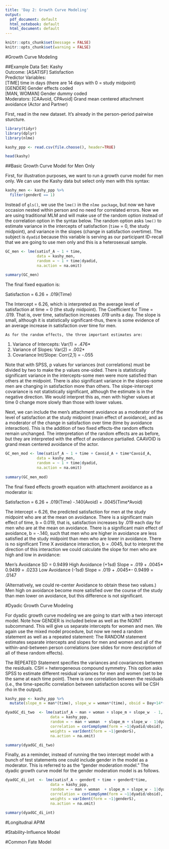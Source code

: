 ```yaml
---
title: 'Day 2: Growth Curve Modeling'
output:
  pdf_document: default
  html_notebook: default
  html_document: default
---
```

```r
knitr::opts_chunk$set(message = FALSE)
knitr::opts_chunk$set(warning = FALSE)
```

#Growth Curve Modeling

##Example Data Set: Kashy  
Outcome: [ASATISF] Satisfaction  
Predictor Variables:  
[TIME] time in days (there are 14 days with 0 = study midpoint)  
[GENDER] Gender effects coded  
[MAN, WOMAN] Gender dummy coded    
Moderators: [CAAvoid, CPAvoid] Grand mean centered attachment avoidance (Actor and Partner)   

First, read in the new dataset. It's already in the person-period pairwise sturcture. 

```r
library(tidyr)
library(dplyr)
library(nlme)

kashy_ppp <- read.csv(file.choose(), header=TRUE)

head(kashy)
```

##Basic Growth Curve Model for Men Only

First, for illustration purposes, we want to run a growth curve model for men only. We can use the Kashy data but select only men with this syntax:

```r
kashy_men <- kashy_ppp %>%
  filter(genderE == 1)
```

Instead of `gls()`, we use the `lme()` in the `nlme package`, but now we have occasion nested within person and no need for correlated errors. Now we are using traditional MLM and will make use of the random option instead of the correlation option in the syntax below. The random option asks `lme()` to estimate variance in the intercepts of satisfaction (`time` = 0, the study midpoint), and variance in the slopes (change in satisfaction overtime). The subject is `dyadid` because this variable is serving as our participant ID-recall that we are going to use men only and this is a heterosexual sample.  

```r
GC_men <- lme(satisf_A ~ 1 + time,
              data = kashy_men, 
              random = ~ 1 + time|dyadid,
              na.action = na.omit)
  
summary(GC_men)
```

The final fixed equation is: 

Satisfaction = 6.26 + .019(Time)

The Intercept = 6.26, which is interpreted as the average level of satisfaction at time = 0 (the study midpoint). The Coefficient for Time = .019. That is, over time, satisfaction increases .019 units a day. The slope is small, although it is statistically significant-thus, there is some evidence of an average increase in satisfaction over time for men.
	
	As for the random effects, the three important estimates are: 

1.	Variance of Intercepts:  	Var(1) =  .476*
2.	Variance of Slopes:		Var(2) =  .002*
3.	Covariance Int/Slope:		Corr(2,1) = -.055

Note that with SPSS, p values for variances (not correlations) must be divided by two to make the p values one-sided. There is statistically significant variance in the intercepts-some men were more satisfied than others at the midpoint. There is also significant variance in the slopes-some men are changing in satisfaction more than others.  The slope-intercept covariance is not statistically significant, although the estimate is in the negative direction. We would interpret this as, men with higher values at time 0 change more slowly than those with lower values.

Next, we can include the men's attachment avoidance as a moderator of the level of satisfaction at the study midpoint (main effect of avoidance), and as a moderator of the change in satisfaction over time (time by avoidance interaction). This is the addition of two fixed effects-the random effects remain unchanged. The interpretation of the random effects are as before, but they are interpreted with the effect of avoidance partialled. CAAVOID is grand mean centered avoidance of the actor.

```r
GC_men_mod <- lme(satisf_A ~ 1 + time + Cavoid_A + time*Cavoid_A,
              data = kashy_men, 
              random = ~ 1 + time|dyadid,
              na.action = na.omit)
  
summary(GC_men_mod)
```

The final fixed effects growth equation with attachment avoidance as a moderator is:

Satisfaction = 6.26 + .019(Time) -.140(Avoid) + .0045(Time*Avoid)

The intercept = 6.26, the predicted satisfaction for men at the study midpoint who are at the mean on avoidance. There is a significant main effect of time, b = 0.019, that is, satisfaction increases by .019 each day for men who are at the mean on avoidance. There is a significant main effect of avoidance, b = -.140, such that men who are higher in avoidance are less satisfied at the study midpoint than men who are lower in avoidance. There is no significant Time X avoidance interaction, b = .0045, but to interpret the direction of this interaction we could calculate the slope for men who are high and low in avoidance: 

Men's Avoidance SD = 0.9499
High Avoidance (+1sd) Slope = .019 + .0045* 0.9499 = .0233
Low Avoidance (-1sd) Slope = .019 + .0045*- 0.9499 = .0147

(Alternatively, we could re-center Avoidance to obtain these two values.)  Men high on avoidance become more satisfied over the course of the study than men lower on avoidance, but this difference is not significant.

#Dyadic Growth Curve Modeling

For dyadic growth curve modeling we are going to start with a two intercept model. Note how GENDER is included below as well as the NOINT subcommand. This will give us separate intercepts for women and men. We again use the mixed model procedure, but now we need a random statement as well as a repeated statement:
The RANDOM statement estimates separate intercepts and slopes for men and women and all of the within-and-between person correlations (see slides for more description of all of these random effects).   

The REPEATED Statement specifies the variances and covariances between the residuals. CSH = heterogeneous compound symmetry. This option asks SPSS to estimate different residual variances for men and women (set to be the same at each time point). There is one correlation between the residuals (i.e., the time-specific correlation between satisfaction scores will be CSH rho in the output).

```r
kashy_ppp <- kashy_ppp %>%
  mutate(slope_m = man*(time), slope_w = woman*(time), obsid = Day+14*(dyadid-1))
```

```r
dyadGC_di_two  <- lme(satisf_A ~ man + woman + slope_m + slope_w  - 1, 
                    data = kashy_ppp, 
                    random = ~ man + woman  + slope_m + slope_w - 1|dyadid,
                    correlation = corCompSymm(form = ~1|dyadid/obsid),  
                    weights = varIdent(form = ~1|genderS),
                    na.action = na.omit)

summary(dyadGC_di_two)
```

Finally, as a reminder, instead of running the two intercept model with a bunch of test statements one could include gender in the model as a moderator. This is referred to as the "gender moderation model." The dyadic growth curve model for the gender moderation model is as follows. 

```r
dyadGC_di_int  <- lme(satisf_A ~ genderE + time + genderE*time, 
                    data = kashy_ppp, 
                    random = ~ man + woman  + slope_m + slope_w - 1|dyadid,
                    correlation = corCompSymm(form = ~1|dyadid/obsid),  
                    weights = varIdent(form = ~1|genderS),
                    na.action = na.omit)

summary(dyadGC_di_int)
```

#Longitudnal APIM

#Stability-Influence Model

#Common Fate Model
